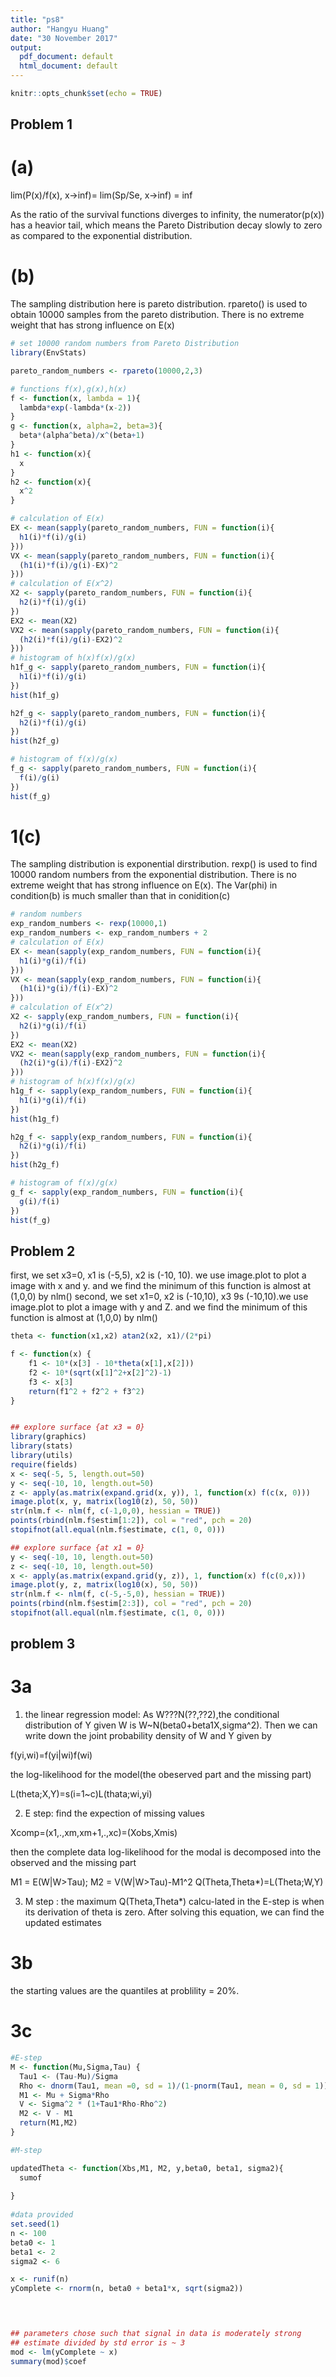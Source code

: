 ```yaml
---
title: "ps8"
author: "Hangyu Huang"
date: "30 November 2017"
output:
  pdf_document: default
  html_document: default
---
```


```r
knitr::opts_chunk$set(echo = TRUE)
```

## Problem 1

# (a)
lim(P(x)/f(x), x->inf)= lim(Sp/Se, x->inf) = inf 

As the ratio of the survival functions diverges to infinity, the numerator(p(x)) has a heavior tail, which means the Pareto Distribution decay slowly to zero as compared to the exponential distribution.

# (b)
The sampling distribution here is pareto distribution. rpareto() is used to obtain 10000 samples from the pareto distribution. There is no extreme weight that has strong influence on E(x)
```r
# set 10000 random numbers from Pareto Distribution
library(EnvStats)

pareto_random_numbers <- rpareto(10000,2,3)

# functions f(x),g(x),h(x)
f <- function(x, lambda = 1){
  lambda*exp(-lambda*(x-2))
}
g <- function(x, alpha=2, beta=3){
  beta*(alpha^beta)/x^(beta+1)
}
h1 <- function(x){
  x
}
h2 <- function(x){
  x^2
}

# calculation of E(x)
EX <- mean(sapply(pareto_random_numbers, FUN = function(i){
  h1(i)*f(i)/g(i)
}))
VX <- mean(sapply(pareto_random_numbers, FUN = function(i){
  (h1(i)*f(i)/g(i)-EX)^2
}))
# calculation of E(x^2)
X2 <- sapply(pareto_random_numbers, FUN = function(i){
  h2(i)*f(i)/g(i)
})
EX2 <- mean(X2)
VX2 <- mean(sapply(pareto_random_numbers, FUN = function(i){
  (h2(i)*f(i)/g(i)-EX2)^2
}))
# histogram of h(x)f(x)/g(x)
h1f_g <- sapply(pareto_random_numbers, FUN = function(i){
  h1(i)*f(i)/g(i)
})
hist(h1f_g)

h2f_g <- sapply(pareto_random_numbers, FUN = function(i){
  h2(i)*f(i)/g(i)
})
hist(h2f_g)

# histogram of f(x)/g(x)
f_g <- sapply(pareto_random_numbers, FUN = function(i){
  f(i)/g(i)
})
hist(f_g)

```

# 1(c)
The sampling distribution is exponential dirstribution. rexp() is used to find 10000 random numbers from the exponential distribution. There is no extreme weight that has strong influence on E(x). The Var(phi) in condition(b) is much smaller than that in conidition(c)
```r
# random numbers
exp_random_numbers <- rexp(10000,1)
exp_random_numbers <- exp_random_numbers + 2
# calculation of E(x)
EX <- mean(sapply(exp_random_numbers, FUN = function(i){
  h1(i)*g(i)/f(i)
}))
VX <- mean(sapply(exp_random_numbers, FUN = function(i){
  (h1(i)*g(i)/f(i)-EX)^2
}))
# calculation of E(x^2)
X2 <- sapply(exp_random_numbers, FUN = function(i){
  h2(i)*g(i)/f(i)
})
EX2 <- mean(X2)
VX2 <- mean(sapply(exp_random_numbers, FUN = function(i){
  (h2(i)*g(i)/f(i)-EX2)^2
}))
# histogram of h(x)f(x)/g(x)
h1g_f <- sapply(exp_random_numbers, FUN = function(i){
  h1(i)*g(i)/f(i)
})
hist(h1g_f)

h2g_f <- sapply(exp_random_numbers, FUN = function(i){
  h2(i)*g(i)/f(i)
})
hist(h2g_f)

# histogram of f(x)/g(x)
g_f <- sapply(exp_random_numbers, FUN = function(i){
  g(i)/f(i)
})
hist(f_g)
```
## Problem 2
first, we set x3=0, x1 is (-5,5), x2 is (-10, 10). we use image.plot to plot a image with x and y. and we find the minimum of this function is almost at (1,0,0) by nlm()
second, we set x1=0, x2 is (-10,10), x3 9s (-10,10).we use image.plot to plot a image with y and Z. and we find the minimum of this function is almost at (1,0,0) by nlm() 
```r
theta <- function(x1,x2) atan2(x2, x1)/(2*pi)

f <- function(x) {
    f1 <- 10*(x[3] - 10*theta(x[1],x[2]))
    f2 <- 10*(sqrt(x[1]^2+x[2]^2)-1)
    f3 <- x[3]
    return(f1^2 + f2^2 + f3^2)
}


## explore surface {at x3 = 0}
library(graphics)
library(stats)
library(utils)
require(fields)
x <- seq(-5, 5, length.out=50)
y <- seq(-10, 10, length.out=50)
z <- apply(as.matrix(expand.grid(x, y)), 1, function(x) f(c(x, 0)))
image.plot(x, y, matrix(log10(z), 50, 50))
str(nlm.f <- nlm(f, c(-1,0,0), hessian = TRUE))
points(rbind(nlm.f$estim[1:2]), col = "red", pch = 20)
stopifnot(all.equal(nlm.f$estimate, c(1, 0, 0)))

## explore surface {at x1 = 0}
y <- seq(-10, 10, length.out=50)
z <- seq(-10, 10, length.out=50)
x <- apply(as.matrix(expand.grid(y, z)), 1, function(x) f(c(0,x)))
image.plot(y, z, matrix(log10(x), 50, 50))
str(nlm.f <- nlm(f, c(-5,-5,0), hessian = TRUE))
points(rbind(nlm.f$estim[2:3]), col = "red", pch = 20)
stopifnot(all.equal(nlm.f$estimate, c(1, 0, 0)))
```
## problem 3
# 3a
1. the linear regression model:
As W???N(??,??2),the conditional distribution of Y given W is W~N(beta0+beta1X,sigma^2). Then we can write down the joint probability density of W and Y given by

f(yi,wi)=f(yi|wi)f(wi)

the log-likelihood for the model(the obeserved part and the missing part)

L(theta;X,Y)=s(i=1~c)L(thata;wi,yi)


2. E step: find the expection of missing values

Xcomp=(x1,.,xm,xm+1,.,xc)=(Xobs,Xmis)

then the complete data log-likelihood for the modal is decomposed into the observed and the missing part 

M1 = E(W|W>Tau);
M2 = V(W|W>Tau)-M1^2
Q(Theta,Theta*)=L(Theta;W,Y)
        
3. M step : the maximum Q(Theta,Theta*)  calcu-lated in the E-step is when its derivation of theta is zero. After solving this equation, we can find the updated estimates 


# 3b
the starting values are the quantiles at problility = 20%.

# 3c
``` r
#E-step
M <- function(Mu,Sigma,Tau) {
  Tau1 <- (Tau-Mu)/Sigma
  Rho <- dnorm(Tau1, mean =0, sd = 1)/(1-pnorm(Tau1, mean = 0, sd = 1))
  M1 <- Mu + Sigma*Rho
  V <- Sigma^2 * (1+Tau1*Rho-Rho^2)
  M2 <- V - M1
  return(M1,M2)
}

#M-step

updatedTheta <- function(Xbs,M1, M2, y,beta0, beta1, sigma2){
  sumof
  
}
  
#data provided
set.seed(1)
n <- 100
beta0 <- 1
beta1 <- 2
sigma2 <- 6

x <- runif(n)
yComplete <- rnorm(n, beta0 + beta1*x, sqrt(sigma2))

 


## parameters chose such that signal in data is moderately strong
## estimate divided by std error is ~ 3
mod <- lm(yComplete ~ x)
summary(mod)$coef
```